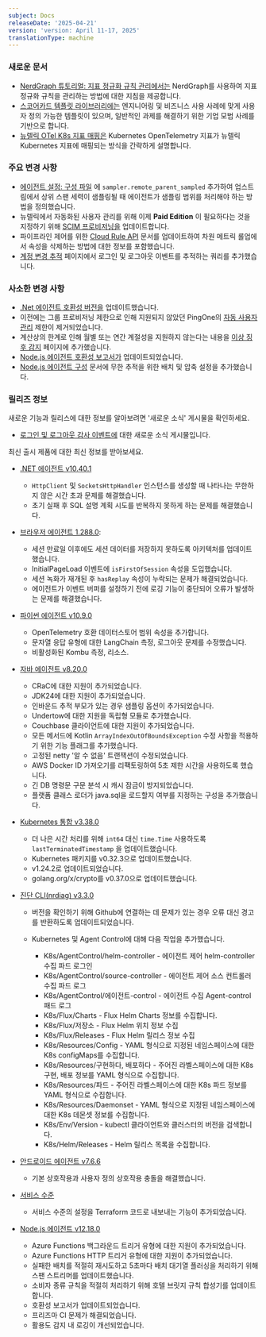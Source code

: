 ```yaml
---
subject: Docs
releaseDate: '2025-04-21'
version: 'version: April 11-17, 2025'
translationType: machine
---
```


### 새로운 문서

* [NerdGraph 튜토리얼: 지표 정규화 규칙 관리에서는](/docs/apis/nerdgraph/examples/nerdgraph-metric-normalization-rule) NerdGraph를 사용하여 지표 정규화 규칙을 관리하는 방법에 대한 지침을 제공합니다.
* [스코어카드 템플릿 라이브러리에는](/docs/service-architecture-intelligence/scorecards/templates) 엔지니어링 및 비즈니스 사용 사례에 맞게 사용자 정의 가능한 템플릿이 있으며, 일반적인 과제를 해결하기 위한 기업 모범 사례를 기반으로 합니다.
* [뉴렐릭 OTel K8s 지표 매핑은](/docs/kubernetes-pixie/kubernetes-integration/installation/k8s-otel-metrics) Kubernetes OpenTelemetry 지표가 뉴렐릭 Kubernetes 지표에 매핑되는 방식을 간략하게 설명합니다.

### 주요 변경 사항

* [에이전트 설정: 구성 파일](/docs/apm/agents/java-agent/configuration/java-agent-configuration-config-file/#dt-sampler-remote-parent-sampled) 에 `sampler.remote_parent_sampled` 추가하여 업스트림에서 상위 스팬 세력이 샘플링될 때 에이전트가 샘플링 범위를 처리해야 하는 방법을 정의했습니다.
* 뉴렐릭에서 자동화된 사용자 관리를 위해 이제 <DNT>**Paid Edition**</DNT> 이 필요하다는 것을 지정하기 위해 [SCIM 프로비저닝을](/docs/accounts/accounts-billing/new-relic-one-user-management/introduction-saml-scim) 업데이트합니다.
* 파이프라인 제어를 위한 [Cloud Rule API](/docs/new-relic-control/pipeline-control/cloud-rules-api/#drop-attributes-on-dimensional-metric-rollups) 문서를 업데이트하여 차원 메트릭 롤업에서 속성을 삭제하는 방법에 대한 정보를 포함했습니다.
* [계정 변경 추적](/docs/accounts/accounts/account-maintenance/query-account-audit-logs-nrauditevent/#user-login) 페이지에서 로그인 및 로그아웃 이벤트를 추적하는 쿼리를 추가했습니다.

### 사소한 변경 사항

* [.Net 에이전트 호환성 버전을](/docs/apm/agents/net-agent/getting-started/net-agent-compatibility-requirements/#framework) 업데이트했습니다.
* 이전에는 그룹 프로비저닝 제한으로 인해 지원되지 않았던 PingOne의 [자동 사용자 관리](/docs/accounts/accounts/automated-user-management/automated-user-provisioning-single-sign) 제한이 제거되었습니다.
* 계산상의 한계로 인해 월별 또는 연간 계절성을 지원하지 않는다는 내용을 [이상 징후 감지](/docs/alerts/create-alert/set-thresholds/anomaly-detection/) 페이지에 추가했습니다.
* [Node.js 에이전트 호환성 보고서가](/docs/apm/agents/nodejs-agent/getting-started/compatibility-requirements-nodejs-agent) 업데이트되었습니다.
* [Node.js 에이전트 구성](/docs/apm/agents/nodejs-agent/installation-configuration/nodejs-agent-configuration/#infinite-tracing-batching) 문서에 무한 추적을 위한 배치 및 압축 설정을 추가했습니다.

### 릴리즈 정보

새로운 기능과 릴리스에 대한 정보를 알아보려면 &apos;새로운 소식&apos; 게시물을 확인하세요.

* [로그인 및 로그아웃 감사 이벤트에](/whats-new/2025/04/whats-new-04-10-login-logout-audit.md) 대한 새로운 소식 게시물입니다.

최신 출시 제품에 대한 최신 정보를 받아보세요.

* [.NET 에이전트 v10.40.1](/docs/release-notes/agent-release-notes/net-release-notes/net-agent-10-40-1/)

  * `HttpClient` 및 `SocketsHttpHandler` 인스턴스를 생성할 때 나타나는 무한하지 않은 시간 초과 문제를 해결했습니다.
  * 초기 실패 후 SQL 설명 계획 시도를 반복하지 못하게 하는 문제를 해결했습니다.

* [브라우저 에이전트 1.288.0](/docs/release-notes/new-relic-browser-release-notes/browser-agent-release-notes/browser-agent-v1.288.0):

  * 세션 만료일 이후에도 세션 데이터를 저장하지 못하도록 아키텍처를 업데이트했습니다.
  * InitialPageLoad 이벤트에 `isFirstOfSession` 속성을 도입했습니다.
  * 세션 녹화가 재개된 후 `hasReplay` 속성이 누락되는 문제가 해결되었습니다.
  * 에이전트가 이벤트 버퍼를 설정하기 전에 로깅 기능이 중단되어 오류가 발생하는 문제를 해결했습니다.

* [파이썬 에이전트 v10.9.0](/docs/release-notes/agent-release-notes/python-release-notes/python-agent-100900/)

  * OpenTelemetry 호환 데이터스토어 범위 속성을 추가합니다.
  * 문자열 응답 유형에 대한 LangChain 측정, 로그아웃 문제를 수정했습니다.
  * 비활성화된 Kombu 측정, 리소스.

* [자바 에이전트 v8.20.0](/docs/release-notes/agent-release-notes/java-release-notes/java-agent-8200/)

  * CRaC에 대한 지원이 추가되었습니다.
  * JDK24에 대한 지원이 추가되었습니다.
  * 인바운드 추적 부모가 있는 경우 샘플링 옵션이 추가되었습니다.
  * Undertow에 대한 지원을 독립형 모듈로 추가했습니다.
  * Couchbase 클라이언트에 대한 지원이 추가되었습니다.
  * 모든 메서드에 Kotlin `ArrayIndexOutOfBoundsException` 수정 사항을 적용하기 위한 기능 플래그를 추가했습니다.
  * 고정된 netty &apos;알 수 없음&apos; 트랜잭션이 수정되었습니다.
  * AWS Docker ID 가져오기를 리팩토링하여 5초 제한 시간을 사용하도록 했습니다.
  * 긴 DB 명령문 구문 분석 시 캐시 잠금이 방지되었습니다.
  * 플랫폼 클래스 로더가 java.sql을 로드할지 여부를 지정하는 구성을 추가했습니다.

* [Kubernetes 통합 v3.38.0](/docs/release-notes/infrastructure-release-notes/kubernetes-integration-release-notes/kubernetes-integration-3-38-0/)

  * 더 나은 시간 처리를 위해 `int64` 대신 `time.Time` 사용하도록 `lastTerminatedTimestamp` 을 업데이트했습니다.
  * Kubernetes 패키지를 v0.32.3으로 업데이트했습니다.
  * v1.24.2로 업데이트되었습니다.
  * golang.org/x/crypto를 v0.37.0으로 업데이트했습니다.

* [진단 CLI(nrdiag) v3.3.0](/docs/release-notes/diagnostics-release-notes/diagnostics-cli-release-notes/diagnostics-cli-330/)

  * 버전을 확인하기 위해 Github에 연결하는 데 문제가 있는 경우 오류 대신 경고를 반환하도록 업데이트되었습니다.

  * Kubernetes 및 Agent Control에 대해 다음 작업을 추가했습니다.

    * K8s/AgentControl/helm-controller - 에이전트 제어 helm-controller 수집 파드 로그인
    * K8s/AgentControl/source-controller - 에이전트 제어 소스 컨트롤러 수집 파드 로그
    * K8s/AgentControl/에이전트-control - 에이전트 수집 Agent-control 패드 로그
    * K8s/Flux/Charts - Flux Helm Charts 정보를 수집합니다.
    * K8s/Flux/저장소 - Flux Helm 위치 정보 수집
    * K8s/Flux/Releases - Flux Helm 릴리스 정보 수집
    * K8s/Resources/Config - YAML 형식으로 지정된 네임스페이스에 대한 K8s configMaps를 수집합니다.
    * K8s/Resources/구현하다, 배포하다 - 주어진 라벨스페이스에 대한 K8s 구현, 배포 정보를 YAML 형식으로 수집합니다.
    * K8s/Resources/파드 - 주어진 라벨스페이스에 대한 K8s 파드 정보를 YAML 형식으로 수집합니다.
    * K8s/Resources/Daemonset - YAML 형식으로 지정된 네임스페이스에 대한 K8s 데몬셋 정보를 수집합니다.
    * K8s/Env/Version - kubectl 클라이언트와 클러스터의 버전을 검색합니다.
    * K8s/Helm/Releases - Helm 릴리스 목록을 수집합니다.

* [안드로이드 에이전트 v7.6.6](/docs/release-notes/mobile-release-notes/android-release-notes/android-766/)

  * 기본 상호작용과 사용자 정의 상호작용 충돌을 해결했습니다.

* [서비스 수준](/docs/release-notes/service-levels-release-notes/service-levels-20250415/)

  * 서비스 수준의 설정을 Terraform 코드로 내보내는 기능이 추가되었습니다.

* [Node.js 에이전트 v12.18.0](/docs/release-notes/agent-release-notes/nodejs-release-notes/node-agent-12-18-0/)

  * Azure Functions 백그라운드 트리거 유형에 대한 지원이 추가되었습니다.
  * Azure Functions HTTP 트리거 유형에 대한 지원이 추가되었습니다.
  * 실패한 배치를 적절히 재시도하고 5초마다 배치 대기열 플러싱을 처리하기 위해 스팬 스트리머를 업데이트했습니다.
  * 소비자 종류 규칙을 적절히 처리하기 위해 호텔 브릿지 규칙 합성기를 업데이트합니다.
  * 호환성 보고서가 업데이트되었습니다.
  * 프리즈마 CI 문제가 해결되었습니다.
  * 활용도 감지 내 로깅이 개선되었습니다.